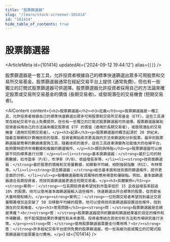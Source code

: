 ```yaml
---
title: "股票篩選器"
slug: "/learn/stock-screener-101414"
id: "101414"
hide_table_of_contents: true
---
```



# 股票篩選器

<ArticleMeta id={101414} updatedAt={'2024-09-12 19:44:12'} alias={`[]`} />
<div className='border-solid border-b border-t-0 my-4 border-[var(--ifm-color-gray-300)]' />

股票篩選器是一套工具，允許投資者根據自己的標準快速篩選出眾多可用股票和交易所交易基金。股票篩選器通常在經紀交易平台上提供 (通常免費)，但也有一些獨立的訂閲式股票篩選器可供選擇。股票篩選器允許投資者採用自己的方法論來確定股票或交易所交易基金的價值 (長期交易者)，或發現潛在的交易機會 (短期交易者)。

<AIContent content={`<h2>股票篩選器</h2><h3>定義</h3><p>股票篩選器是一種工具，允許投資者根據自己的標準快速篩選出眾多可用股票和交易所交易基金（ETF）。這些工具通常在經紀交易平台上免費提供，但也有一些獨立的訂閲式股票篩選器可供選擇。股票篩選器幫助投資者採用自己的方法論來確定股票或 ETF 的價值（適用於長期交易者），或發現潛在的交易機會（適用於短期交易者）。</p><h3>起源</h3><p>股票篩選器的概念起源於 20 世紀末，隨着互聯網和計算機技術的發展，投資者開始尋求更高效的方法來篩選和分析股票。最早的股票篩選器是簡單的數據庫查詢工具，隨着技術的進步，這些工具逐漸演變為功能強大的在線平台，能夠實時提供市場數據和複雜的篩選條件。</p><h3>類別與特點</h3><p>股票篩選器可以根據不同的標準進行分類：</p><ul><li><strong>基本面篩選器：</strong>基於公司的財務數據，如市盈率（P/E）、市淨率（P/B）、收益增長率等。</li><li><strong>技術面篩選器：</strong>基於股票的價格和交易量數據，如移動平均線、相對強弱指數（RSI）、布林帶等。</li><li><strong>混合篩選器：</strong>結合基本面和技術面的篩選條件，提供更全面的分析。</li></ul><p>每種篩選器都有其獨特的應用場景和優缺點。例如，基本面篩選器適合長期投資者，而技術面篩選器更適合短期交易者。</p><h3>具體案例</h3><p><strong>案例一：</strong>一位長期投資者希望找到市盈率低於 15 且收益增長率超過 10% 的股票。他可以使用基本面篩選器輸入這些條件，快速篩選出符合標準的股票，從而節省大量時間和精力。</p><p><strong>案例二：</strong>一位短期交易者希望找到最近交易量顯著增加且突破了 50 日移動平均線的股票。他可以使用技術面篩選器設置這些條件，找到潛在的交易機會。</p><h3>常見問題</h3><p><strong>問：</strong>股票篩選器是否總是準確？<br/><strong>答：</strong>股票篩選器提供的數據和篩選結果基於設定的條件和市場數據，但不能保證結果的準確性和未來表現。投資者應結合其他分析方法和市場研究進行決策。</p><p><strong>問：</strong>使用股票篩選器需要支付費用嗎？<br/><strong>答：</strong>許多經紀交易平台提供免費的股票篩選器，但一些高級功能或獨立的訂閲式股票篩選器可能需要支付費用。</p>`} id={101414} />
